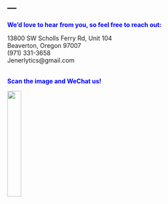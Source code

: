 ---
---

<link rel="stylesheet" href="styles.css" type="text/css">

**<span style="color:blue">We'd love to hear from you, so feel free to reach out:</span>**


13800 SW Scholls Ferry Rd, Unit 104 <br>
Beaverton, Oregon 97007<br>
(971) 331-3658<br>
Jenerlytics@gmail.com<br>

<br>
**<span style="color:blue">Scan the image and WeChat us!</span>**


<img src="images/name-card-scan.png" style="width:25%;" align="left">

